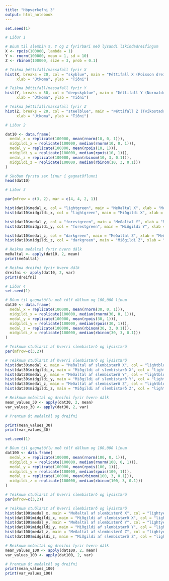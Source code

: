 ```yaml
---
title: "Hópverkefni 3"
output: html_notebook
---
```


```r
set.seed(1)

# Liður 1

# Búum til slembin X, Y og Z fyrirbæri með lýsandi líkindadreifingum
X <- rpois(100000, lambda = 1)
Y <- rnorm(100000, mean = 1, sd = 10)
Z <- rbinom(100000, size = 3, prob = 0.1)

# Teikna þéttifall/massafall fyrir X
hist(X, breaks = 20, col = "skyblue", main = "Þéttifall X (Poisson dreifing)",
     xlab = "Útkoma", ylab = "Tíðni")

# Teikna þéttifall/massafall fyrir Y
hist(Y, breaks = 50, col = "deepskyblue", main = "Þéttifall Y (Normaldreifing)",
     xlab = "Útkoma", ylab = "Tíðni")

# Teikna þéttifall/massafall fyrir Z
hist(Z, breaks = 20, col = "steelblue", main = "Þéttifall Z (Tvíkostadreifing)",
     xlab = "Útkoma", ylab = "Tíðni")
```


```r
# Liður 2

dat10 <- data.frame(
  medal_x = replicate(100000, mean(rnorm(10, 0, 1))),
  midgildi_x = replicate(100000, median(rnorm(10, 0, 1))),
  medal_y = replicate(100000, mean(rpois(10, 1))),
  midgildi_y = replicate(100000, median(rpois(10, 1))),
  medal_z = replicate(100000, mean(rbinom(10, 3, 0.1))),
  midgildi_z = replicate(100000, median(rbinom(10, 3, 0.1)))
)

# Skoðum fyrstu sex línur í gagnatöflunni
head(dat10)
```

```r
# Liður 3

par(mfrow = c(3, 2), mar = c(4, 4, 2, 1))

hist(dat10$medal_x, col = "lightgreen", main = "Meðaltal X", xlab = "Meðaltal", ylab = "Fjöldi tilfella")
hist(dat10$midgildi_x, col = "lightgreen", main = "Miðgildi X", xlab = "Miðgildi", ylab = "Fjöldi tilfella")

hist(dat10$medal_y, col = "forestgreen", main = "Meðaltal Y", xlab = "Meðaltal", ylab = "Fjöldi tilfella")
hist(dat10$midgildi_y, col = "forestgreen", main = "Miðgildi Y", xlab = "Miðgildi", ylab = "Fjöldi tilfella")

hist(dat10$medal_z, col = "darkgreen", main = "Meðaltal Z", xlab = "Meðaltal", ylab = "Fjöldi tilfella")
hist(dat10$midgildi_z, col = "darkgreen", main = "Miðgildi Z", xlab = "Miðgildi", ylab = "Fjöldi tilfella")

# Reikna meðaltal fyrir hvern dálk
meðaltal <- apply(dat10, 2, mean)
print(meðaltal)

# Reikna dreifni fyrir hvern dálk
dreifni <- apply(dat10, 2, var)
print(dreifni)
```


```r
# Liður 4
set.seed(1)

# Búum til gagnatöflu með tólf dálkum og 100,000 línum
dat30 <- data.frame(
  medal_x = replicate(100000, mean(rnorm(30, 0, 1))),
  midgildi_x = replicate(100000, median(rnorm(30, 0, 1))),
  medal_y = replicate(100000, mean(rpois(30, 1))),
  midgildi_y = replicate(100000, median(rpois(30, 1))),
  medal_z = replicate(100000, mean(rbinom(30, 3, 0.1))),
  midgildi_z = replicate(100000, median(rbinom(30, 3, 0.1)))
)

# Teiknum stuðlarit af hverri slembistærð og lýsistærð
par(mfrow=c(3,2))

# Teiknum stuðlarit af hverri slembistærð og lýsistærð 
hist(dat30$medal_x, main = "Meðaltal af slembistærð X", col = "lightblue", xlab = "Lýsistærð", ylab = "Fjöldi tilfella")
hist(dat30$midgildi_x, main = "Miðgildi af slembistærð X", col = "lightcoral", xlab = "Lýsistærð", ylab = "Fjöldi tilfella")
hist(dat30$medal_y, main = "Meðaltal af slembistærð Y", col = "lightblue", xlab = "Lýsistærð", ylab = "Fjöldi tilfella")
hist(dat30$midgildi_y, main = "Miðgildi af slembistærð Y", col = "lightcoral", xlab = "Lýsistærð", ylab = "Fjöldi tilfella")
hist(dat30$medal_z, main = "Meðaltal af slembistærð Z", col = "lightblue", xlab = "Lýsistærð", ylab = "Fjöldi tilfella")
hist(dat30$midgildi_z, main = "Miðgildi af slembistærð Z", col = "lightcoral", xlab = "Lýsistærð", ylab = "Fjöldi tilfella")

# Reiknum meðaltal og dreifni fyrir hvern dálk
mean_values_30 <- apply(dat30, 2, mean)
var_values_30 <- apply(dat30, 2, var)

# Prentum út meðaltöl og dreifni

print(mean_values_30)
print(var_values_30)

```

```r
set.seed(1)

# Búum til gagnatöflu með tólf dálkum og 100,000 línum
dat100 <- data.frame(
  medal_x = replicate(100000, mean(rnorm(100, 0, 1))),
  midgildi_x = replicate(100000, median(rnorm(100, 0, 1))),
  medal_y = replicate(100000, mean(rpois(100, 1))),
  midgildi_y = replicate(100000, median(rpois(100, 1))),
  medal_z = replicate(100000, mean(rbinom(100, 3, 0.1))),
  midgildi_z = replicate(100000, median(rbinom(100, 3, 0.1)))
)

# Teiknum stuðlarit af hverri slembistærð og lýsistærð
par(mfrow=c(3,2))

# Teiknum stuðlarit af hverri slembistærð og lýsistærð 
hist(dat100$medal_x, main = "Meðaltal af slembistærð X", col = "lightyellow", xlab = "Lýsistærð", ylab = "Fjöldi tilfella")
hist(dat100$midgildi_x, main = "Miðgildi af slembistærð X", col = "lightpink", xlab = "Lýsistærð", ylab = "Fjöldi tilfella")
hist(dat100$medal_y, main = "Meðaltal af slembistærð Y", col = "lightyellow", xlab = "Lýsistærð", ylab = "Fjöldi tilfella")
hist(dat100$midgildi_y, main = "Miðgildi af slembistærð Y", col = "lightpink", xlab = "Lýsistærð", ylab = "Fjöldi tilfella")
hist(dat100$medal_z, main = "Meðaltal af slembistærð Z", col = "lightyellow", xlab = "Lýsistærð", ylab = "Fjöldi tilfella")
hist(dat100$midgildi_z, main = "Miðgildi af slembistærð Z", col = "lightpink", xlab = "Lýsistærð", ylab = "Fjöldi tilfella")

# Reiknum meðaltal og dreifni fyrir hvern dálk
mean_values_100 <- apply(dat100, 2, mean)
var_values_100 <- apply(dat100, 2, var)

# Prentum út meðaltöl og dreifni
print(mean_values_100)
print(var_values_100)

```




